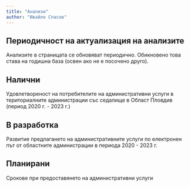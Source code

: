 ```yaml
---
title: "Анализи"
author: "Ивайло Спасов"
---
```


::: {#research-update-frequency .callout-tip appearance="simple"}
## Периодичност на актуализация на анализите

Анализите в страницата се обновяват периодично. Обикновено това става на годишна база (освен ако не е посочено друго).
:::

## Налични

Удовлетвореност на потребителите на административни услуги в териториалните администрации със седалище в Област Пловдив (период 2020 г. - 2023 г.)

## В разработка

Развитие предлагането на административните услуги по електронен път от областните администрации в периода 2020 - 2023 г.

## Планирани

Срокове при предоставянето на административни услуги

